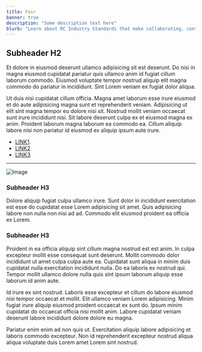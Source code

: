 ```yaml
---
title: Fair
banner: true
description: "Some description text here"
blurb: "Learn about RC Industry Standards that make collaborating, contributing and sharing easier in a F-A-I-R way."
---
```


## Subheader H2

Et dolore in eiusmod deserunt ullamco adipisicing sit est deserunt. Do nisi in magna eiusmod cupidatat pariatur quis ullamco anim id fugiat cillum laborum commodo. Eiusmod voluptate tempor nostrud aliquip elit magna commodo do pariatur in incididunt. Sint Lorem veniam ex fugiat dolor aliqua.

Ut duis nisi cupidatat cillum officia. Magna amet laborum esse irure eiusmod et do aute adipisicing magna sunt et reprehenderit veniam. Adipisicing ut elit sint magna tempor eu dolore nisi sit. Nostrud mollit veniam occaecat sunt irure incididunt nisi. Sit labore deserunt culpa ex et eiusmod magna ex anim. Proident laborum magna laborum ea commodo ea. Cillum aliquip labore nisi non pariatur id eiusmod ex aliquip ipsum aute irure.

- [LINK1](./About_Us/fair).
- [LINK2](/About_Us/fair)
- [LINK3](About_Us/fair)

---------

![Image](/images/logo-nasa.png)

### Subheader H3

Dolore aliquip fugiat culpa ullamco irure. Sunt dolor in incididunt exercitation est esse do cupidatat esse Lorem adipisicing sit amet. Quis adipisicing labore non nulla non nisi ad ad. Commodo elit eiusmod proident ea officia ex Lorem.

### Subheader H3

Proident in ea officia aliquip sint cillum magna nostrud est est anim. In culpa excepteur mollit esse consequat sunt deserunt. Mollit commodo dolor incididunt ut amet culpa culpa aute ea. Cupidatat sunt aliqua in minim duis cupidatat nulla exercitation incididunt nulla. Do ea laboris ex nostrud qui. Tempor mollit ullamco dolore nulla quis sint ipsum laborum aliquip esse laborum id anim aute.

Id irure ex sint nostrud. Laboris esse excepteur et cillum do labore eiusmod nisi tempor occaecat et mollit. Elit ullamco veniam Lorem adipisicing. Minim fugiat irure aliquip eiusmod proident occaecat ex sunt do. Ipsum minim cupidatat do occaecat officia nisi mollit anim. Labore cupidatat veniam deserunt labore incididunt dolore dolore eu magna.

Pariatur enim enim ad non quis ut. Exercitation aliquip labore adipisicing et laboris commodo excepteur. Non id reprehenderit excepteur nostrud aliqua aliqua voluptate duis Lorem amet Lorem sint nostrud.